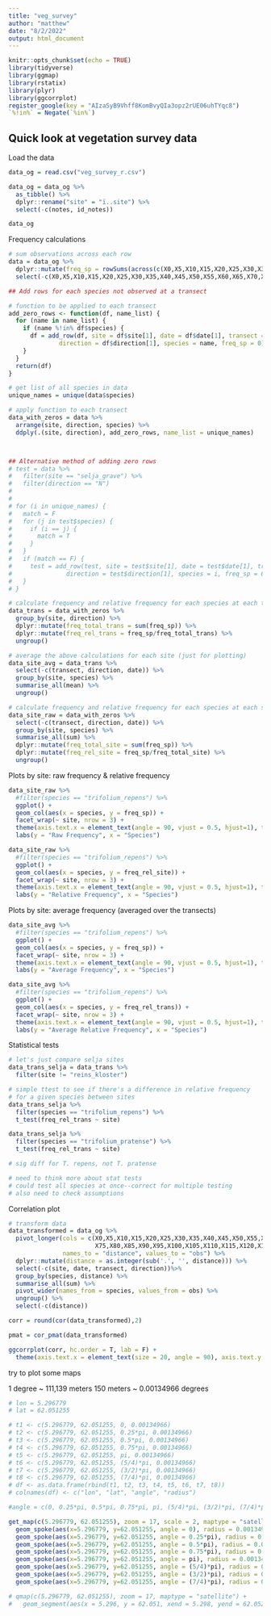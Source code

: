 ```yaml
---
title: "veg_survey"
author: "matthew"
date: "8/2/2022"
output: html_document
---
```


```r
knitr::opts_chunk$set(echo = TRUE)
library(tidyverse)
library(ggmap)
library(rstatix)
library(plyr)
library(ggcorrplot)
register_google(key = "AIzaSyB9Vhff8KomBvyQIa3opz2rUE06uhTYqc8")
`%!in%` = Negate(`%in%`)
```

## Quick look at vegetation survey data

Load the data
```r
data_og = read.csv("veg_survey_r.csv")

data_og = data_og %>%
  as_tibble() %>%
  dplyr::rename("site" = "ï..site") %>%
  select(-c(notes, id_notes))

data_og
```

Frequency calculations
```r

# sum observations across each row
data = data_og %>%
  dplyr::mutate(freq_sp = rowSums(across(c(X0,X5,X10,X15,X20,X25,X30,X35,X40,X45,X50,X55,X60,X65,X70,X75,X80,X85,X90,X95,X100,X105,X110,X115,X120,X125,X130,X135,X140,X145)))) %>%
  select(-c(X0,X5,X10,X15,X20,X25,X30,X35,X40,X45,X50,X55,X60,X65,X70,X75,X80,X85,X90,X95,X100,X105,X110,X115,X120,X125,X130,X135,X140,X145))

## Add rows for each species not observed at a transect

# function to be applied to each transect
add_zero_rows <- function(df, name_list) {
  for (name in name_list) {
    if (name %!in% df$species) {
      df = add_row(df, site = df$site[1], date = df$date[1], transect = df$transect[1], 
              direction = df$direction[1], species = name, freq_sp = 0)
    }
  }
  return(df)
}

# get list of all species in data
unique_names = unique(data$species)

# apply function to each transect
data_with_zeros = data %>%
  arrange(site, direction, species) %>%
  ddply(.(site, direction), add_zero_rows, name_list = unique_names)



## Alternative method of adding zero rows
# test = data %>%
#   filter(site == "selja_grave") %>%
#   filter(direction == "N")
# 
# 
# for (i in unique_names) {
#   match = F
#   for (j in test$species) {
#     if (i == j) {
#       match = T
#     }
#   }
#   if (match == F) {
#     test = add_row(test, site = test$site[1], date = test$date[1], transect = test$transect[1], 
#               direction = test$direction[1], species = i, freq_sp = 0)
#   }
# }

# calculate frequency and relative frequency for each species at each transect
data_trans = data_with_zeros %>%
  group_by(site, direction) %>%
  dplyr::mutate(freq_total_trans = sum(freq_sp)) %>%
  dplyr::mutate(freq_rel_trans = freq_sp/freq_total_trans) %>%
  ungroup()

# average the above calculations for each site (just for plotting)
data_site_avg = data_trans %>%
  select(-c(transect, direction, date)) %>%
  group_by(site, species) %>%
  summarise_all(mean) %>%
  ungroup()

# calculate frequency and relative frequency for each species at each site
data_site_raw = data_with_zeros %>%
  select(-c(transect, direction, date)) %>%
  group_by(site, species) %>%
  summarise_all(sum) %>%
  dplyr::mutate(freq_total_site = sum(freq_sp)) %>%
  dplyr::mutate(freq_rel_site = freq_sp/freq_total_site) %>%
  ungroup()
```

Plots by site: raw frequency & relative frequency
```r

data_site_raw %>%
  #filter(species == "trifolium_repens") %>%
  ggplot() +
  geom_col(aes(x = species, y = freq_sp)) +
  facet_wrap(~ site, nrow = 3) +
  theme(axis.text.x = element_text(angle = 90, vjust = 0.5, hjust=1), title = element_text(size = 15)) +
  labs(y = "Raw Frequency", x = "Species")

data_site_raw %>%
  #filter(species == "trifolium_repens") %>%
  ggplot() +
  geom_col(aes(x = species, y = freq_rel_site)) +
  facet_wrap(~ site, nrow = 3) +
  theme(axis.text.x = element_text(angle = 90, vjust = 0.5, hjust=1), title = element_text(size = 15)) +
  labs(y = "Relative Frequency", x = "Species")

```

Plots by site: average frequency (averaged over the transects)
```r

data_site_avg %>%
  #filter(species == "trifolium_repens") %>%
  ggplot() +
  geom_col(aes(x = species, y = freq_sp)) +
  facet_wrap(~ site, nrow = 3) +
  theme(axis.text.x = element_text(angle = 90, vjust = 0.5, hjust=1), title = element_text(size = 15)) +
  labs(y = "Average Frequency", x = "Species")

data_site_avg %>%
  #filter(species == "trifolium_repens") %>%
  ggplot() +
  geom_col(aes(x = species, y = freq_rel_trans)) +
  facet_wrap(~ site, nrow = 3) +
  theme(axis.text.x = element_text(angle = 90, vjust = 0.5, hjust=1), title = element_text(size = 15)) +
  labs(y = "Average Relative Frequency", x = "Species")

```


Statistical tests
```r

# let's just compare selja sites
data_trans_selja = data_trans %>%
  filter(site != "reins_kloster")

# simple ttest to see if there's a difference in relative frequency 
# for a given species between sites
data_trans_selja %>%
  filter(species == "trifolium_repens") %>%
  t_test(freq_rel_trans ~ site)

data_trans_selja %>%
  filter(species == "trifolium_pratense") %>%
  t_test(freq_rel_trans ~ site)

# sig diff for T. repens, not T. pratense

# need to think more about stat tests
# could test all species at once--correct for multiple testing
# also need to check assumptions

```


Correlation plot
```r

# transform data
data_transformed = data_og %>%
  pivot_longer(cols = c(X0,X5,X10,X15,X20,X25,X30,X35,X40,X45,X50,X55,X60,X65,X70,
                        X75,X80,X85,X90,X95,X100,X105,X110,X115,X120,X125,X130,X135,X140,X145), 
               names_to = "distance", values_to = "obs") %>%
  dplyr::mutate(distance = as.integer(sub('.', '', distance))) %>%
  select(-c(site, date, transect, direction))%>%
  group_by(species, distance) %>%
  summarise_all(sum) %>%
  pivot_wider(names_from = species, values_from = obs) %>%
  ungroup() %>%
  select(-c(distance))

corr = round(cor(data_transformed),2)

pmat = cor_pmat(data_transformed)

ggcorrplot(corr, hc.order = T, lab = F) +
  theme(axis.text.x = element_text(size = 20, angle = 90), axis.text.y = element_text(size = 20))

```


try to plot some maps

1 degree ~ 111,139 meters
150 meters ~ 0.00134966 degrees
```r

# lon = 5.296779
# lat = 62.051255

# t1 <- c(5.296779, 62.051255, 0, 0.00134966)
# t2 <- c(5.296779, 62.051255, 0.25*pi, 0.00134966)
# t3 <- c(5.296779, 62.051255, 0.5*pi, 0.00134966)
# t4 <- c(5.296779, 62.051255, 0.75*pi, 0.00134966)
# t5 <- c(5.296779, 62.051255, pi, 0.00134966)
# t6 <- c(5.296779, 62.051255, (5/4)*pi, 0.00134966)
# t7 <- c(5.296779, 62.051255, (3/2)*pi, 0.00134966)
# t8 <- c(5.296779, 62.051255, (7/4)*pi, 0.00134966)
# df <- as.data.frame(rbind(t1, t2, t3, t4, t5, t6, t7, t8))
# colnames(df) <- c("lon", "lat", "angle", "radius")

#angle = c(0, 0.25*pi, 0.5*pi, 0.75*pi, pi, (5/4)*pi, (3/2)*pi, (7/4)*pi)

get_map(c(5.296779, 62.051255), zoom = 17, scale = 2, maptype = "satellite", color = "bw") %>% ggmap() +
  geom_spoke(aes(x=5.296779, y=62.051255, angle = 0), radius = 0.00134966, color = "red", size = 1) +
  geom_spoke(aes(x=5.296779, y=62.051255, angle = 0.25*pi), radius = 0.00134966, color = "red", size = 1) +
  geom_spoke(aes(x=5.296779, y=62.051255, angle = 0.5*pi), radius = 0.00134966, color = "red", size = 1) +
  geom_spoke(aes(x=5.296779, y=62.051255, angle = 0.75*pi), radius = 0.00134966, color = "red", size = 1) +
  geom_spoke(aes(x=5.296779, y=62.051255, angle = pi), radius = 0.00134966, color = "red", size = 1) +
  geom_spoke(aes(x=5.296779, y=62.051255, angle = (5/4)*pi), radius = 0.00134966, color = "red", size = 1) +
  geom_spoke(aes(x=5.296779, y=62.051255, angle = (3/2)*pi), radius = 0.00134966, color = "red", size = 1) +
  geom_spoke(aes(x=5.296779, y=62.051255, angle = (7/4)*pi), radius = 0.00134966, color = "red", size = 1)

# qmap(c(5.296779, 62.051255), zoom = 17, maptype = "satellite") +
#   geom_segment(aes(x = 5.296, y = 62.051, xend = 5.298, yend = 62.052))

```




